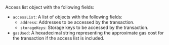 Access list object with the following fields:

- `accessList`: A list of objects with the following fields:
  - `address`: Addresses to be accessed by the transaction.
  - `storageKeys`: Storage keys to be accessed by the transaction.
- `gasUsed`: A hexadecimal string representing the approximate gas cost for the transaction if the access list is included.
